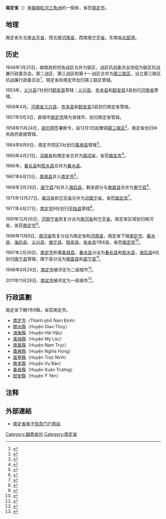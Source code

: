 {{越南省市
|Caption=南定省
|MapTittle=Nam Dinh
|Caption-vt=Nam Định
|Caption-hannom=南定
|ISOCode=VN-67
|Code=36
|Capital=[[南定市|南定市]]
|Region=[[紅河三角洲|紅河三角洲]]
|ImaSkyline=Thanquangtu Cole.JPG
|ImaCaption=
|Areatotal=1668
|PopTotal=1780393
|PopDensity=auto
|PopTotalyear=2019年
|Race=[[京族|京族]]
|Postal=07xxx
|Telephone=228
|Vehicle=18
|Website=[https://namdinh.gov.vn/Default.aspx 南定省电子信息门户网站]
}}
'''南定省'''（{{vie|v='''Tỉnh Nam Định'''|hn=省南定}}）是[[越南|越南]][[紅河三角洲|紅河三角洲]]的一個省，省莅[[南定市|南定市]]。

==地理==
南定省东北接[[太平省|太平省]]，西北接[[河南省_(越南)|河南省]]，西南接[[宁平省|宁平省]]，东南临[[北部湾|北部湾]]。

==历史==
1948年1月25日，越南政府将各战区合并为联区，战区抗战委员会改组为联区抗战兼行政委员会。第二战区、第三战区和第十一战区合并为[[第三联区|第三联区]]，设立第三联区抗战兼行政委员会<ref>{{Cite web |url=https://thuvienphapluat.vn/van-ban/Bo-may-hanh-chinh/Sac-lenh-120-SL-hop-nhat-khu-thanh-lien-khu/36282/noi-dung.aspx |title=Sắc lệnh số 120/SL về việc hợp nhất các khu thành liên khu do Chủ tịch Chính phủ ban hành |access-date=2020-03-23 |archive-date=2021-12-15 |archive-url=https://web.archive.org/web/20211215073810/https://thuvienphapluat.vn/van-ban/Bo-may-hanh-chinh/Sac-lenh-120-SL-hop-nhat-khu-thanh-lien-khu/36282/noi-dung.aspx |dead-url=no }}</ref>，南定省和南定市划归第三联区管辖。

1953年，[[义兴县|义兴县]]7社划归[[懿安县|懿安县]]管辖；[[义兴县|义兴县]]、[[务本县|务本县]]和[[懿安县|懿安县]]3县划归[[河南省_(越南)|河南省]]管辖。

1956年4月，[[河南省_(越南)|河南省]][[义兴县|义兴县]]、[[务本县|务本县]]和[[懿安县|懿安县]]3县划归南定省管辖。

1957年9月3日，直辖市[[南定市|南定市]]降为省辖市，划归南定省管辖。

1958年11月24日，[[胡志明|胡志明]]签署敕令，自12月1日起撤销[[第三联区|第三联区]]<ref>{{Cite web |url=https://thuvienphapluat.vn/van-ban/Bo-may-hanh-chinh/Sac-lenh-092-SL-bai-bo-cap-hanh-chinh-Lien-khu-3-4-Khu-Ta-ngan/36840/noi-dung.aspx |title=Sắc lệnh số 092/SL về việc bãi bỏ cấp hành chính Liên khu 3, Liên khu 4 và Khu Tả ngạn do Chủ tịch nước ban hành |accessdate=2020-03-23 |archive-date=2020-03-23 |archive-url=https://web.archive.org/web/20200323055738/https://thuvienphapluat.vn/van-ban/Bo-may-hanh-chinh/Sac-lenh-092-SL-bai-bo-cap-hanh-chinh-Lien-khu-3-4-Khu-Ta-ngan/36840/noi-dung.aspx |dead-url=no }}</ref>。南定省划归中央政府直接管辖。

1964年8月8日，南定市郊区5社划归[[美禄县|美禄县]]管辖<ref>{{Cite web |url=https://thuvienphapluat.vn/van-ban/Bo-may-hanh-chinh/Quyet-dinh-210-NV-dua-5-xa-ngoai-thanh-thanh-pho-Nam-Dinh-ve-huyen-My-Loc-tinh-Nam-Dinh/20166/noi-dung.aspx |title=Quyết định 210-NV năm 1964 về việc đưa năm xã ngoại thành của thành phố Nam Định về huyện Mỹ Lộc, tỉnh Nam Định do Bộ trưởng Bộ Nội Vụ ban hành |access-date=2020-03-12 |archive-date=2020-12-18 |archive-url=https://web.archive.org/web/20201218112600/https://thuvienphapluat.vn/van-ban/Bo-may-hanh-chinh/Quyet-dinh-210-NV-dua-5-xa-ngoai-thanh-thanh-pho-Nam-Dinh-ve-huyen-My-Loc-tinh-Nam-Dinh/20166/noi-dung.aspx |dead-url=no }}</ref>。

1965年4月21日，[[河南省_(越南)|河南省]]和南定省合并为[[南河省|南河省]]，省莅[[南定市|南定市]]<ref>{{Cite web |url=https://thuvienphapluat.vn/van-ban/Bo-may-hanh-chinh/Quyet-dinh-103-NQ-TVQH-phe-chuan-thanh-lap-tinh-Bac-Thai-Nam-Ha-Ha-Tay-sap-nhap-xa-An-Hoa-Thach-That-Son-Tay-vao-xa-Tien-xuan-Luong-Son-Hoa-Binh-17889.aspx |title=Quyết định 103-NQ-TVQH năm 1965 về việc phê chuẩn việc thành lập các tỉnh Bắc Thái, Nam Hà, Hà Tây và việc sáp nhập xã An Hòa thuộc huyện Thạch Thất, tỉnh Sơn Tây (cũ) vào xã Tiến Xuân thuộc huyện Lương Sơn, tỉnh Hòa Bình do Ủy ban thường vụ Quốc hội ban hành |accessdate=2020-03-12 |archive-date=2017-08-31 |archive-url=https://web.archive.org/web/20170831000745/https://thuvienphapluat.vn/van-ban/Bo-may-hanh-chinh/Quyet-dinh-103-NQ-TVQH-phe-chuan-thanh-lap-tinh-Bac-Thai-Nam-Ha-Ha-Tay-sap-nhap-xa-An-Hoa-Thach-That-Son-Tay-vao-xa-Tien-xuan-Luong-Son-Hoa-Binh-17889.aspx |dead-url=no }}</ref>。

1966年，[[春长县|春长县]]和[[胶水县_(越南)|胶水县]]合并为[[春水县|春水县]]。

1967年6月13日，[[美禄县|美禄县]]并入[[南定市|南定市]]<ref>{{Cite web |url=https://thuvienphapluat.vn/van-ban/Bo-may-hanh-chinh/Quyet-dinh-76-CP-hop-nhat-huyen-My-Loc-thanh-pho-Nam-Dinh-Nam-Ha-thanh-thanh-pho-Nam-Dinh/18210/noi-dung.aspx |title=Quyết định 76-CP năm 1967 về việc hợp nhất huyện Mỹ Lộc và thành phố Nam Định thuộc tỉnh Nam Hà thành một đơn vị hành chính mới lấy tên là thành phố Nam Định do Hội đồng Chính phủ ban hành |access-date=2020-03-12 |archive-date=2021-02-08 |archive-url=https://web.archive.org/web/20210208015554/https://thuvienphapluat.vn/van-ban/Bo-may-hanh-chinh/Quyet-dinh-76-CP-hop-nhat-huyen-My-Loc-thanh-pho-Nam-Dinh-Nam-Ha-thanh-thanh-pho-Nam-Dinh/18210/noi-dung.aspx |dead-url=no }}</ref>。

1968年3月26日，[[直宁县|直宁县]]7社并入[[海后县|海后县]]，剩余部分与[[南直县|南直县]]合并为[[南宁县_(越南)|南宁县]]<ref>{{Cite web |url=https://thuvienphapluat.vn/van-ban/Bo-may-hanh-chinh/Quyet-dinh-41-CP-sap-nhap-7-xa-huyen-Truc-Ninh-vao-huyen-Hai-Hau-Nam-Ha-hop-nhat-huyen-Truc-Ninh-Nam-Truc-thuoc-Nam-ha-thanh-huyen-Nam-Ninh/18111/noi-dung.aspx |title=Quyết định 41-CP năm 1968 về sáp nhập 7 xã của huyện Trực Ninh vào huyện Hải Hậu thuộc tỉnh Nam Hà và hợp nhất huyện Trực Ninh và huyện Nam Trực thuộc tỉnh Nam hà thành một huyện lấy tên là huyện Nam Ninh do Hội đồng Chính phủ ban hành |access-date=2020-03-12 |archive-date=2021-02-08 |archive-url=https://web.archive.org/web/20210208011606/https://thuvienphapluat.vn/van-ban/Bo-may-hanh-chinh/Quyet-dinh-41-CP-sap-nhap-7-xa-huyen-Truc-Ninh-vao-huyen-Hai-Hau-Nam-Ha-hop-nhat-huyen-Truc-Ninh-Nam-Truc-thuoc-Nam-ha-thanh-huyen-Nam-Ninh/18111/noi-dung.aspx |dead-url=no }}</ref>。

1975年12月27日，[[南河省|南河省]]和[[宁平省|宁平省]]合并为[[河南宁省|河南宁省]]，省莅[[南定市|南定市]]<ref>{{Cite web |url=https://thuvienphapluat.vn/van-ban/Bo-may-hanh-chinh/Nghi-quyet-hop-nhat-mot-so-tinh/42732/noi-dung.aspx |title=Nghị quyết về việc hợp nhất một số tỉnh do Quốc hội ban hành |accessdate=2020-03-12 |archive-date=2017-09-03 |archive-url=https://web.archive.org/web/20170903080346/https://thuvienphapluat.vn/van-ban/Bo-may-hanh-chinh/Nghi-quyet-hop-nhat-mot-so-tinh/42732/noi-dung.aspx |dead-url=no }}</ref>。

1977年4月27日，[[南定市|南定市]]9社划归[[平陆县_(越南)|平陆县]]管辖<ref>{{Cite web |url=https://thuvienphapluat.vn/van-ban/Bo-may-hanh-chinh/Quyet-dinh-125-CP-hop-nhat-dieu-chinh-dia-gioi-huyen-thi-xa-thuoc-tinh-Ha-Nam-Ninh/57677/noi-dung.aspx |title=Quyết định 125-CP năm 1977 về việc hợp nhất và điều chỉnh địa giới một số huyện, thị xã thuộc tỉnh Hà Nam Ninh do Hội đồng Chính phủ ban hành |accessdate=2020-03-12 |archive-date=2017-09-19 |archive-url=https://web.archive.org/web/20170919052336/https://thuvienphapluat.vn/van-ban/Bo-may-hanh-chinh/Quyet-dinh-125-CP-hop-nhat-dieu-chinh-dia-gioi-huyen-thi-xa-thuoc-tinh-Ha-Nam-Ninh/57677/noi-dung.aspx |dead-url=no }}</ref>。

1991年12月26日，[[河南宁省|河南宁省]]恢复分设为[[南河省|南河省]]和[[宁平省|宁平省]]，南定省区域划归南河省，省莅[[南定市|南定市]]<ref>{{Cite web |url=https://thuvienphapluat.vn/van-ban/Bo-may-hanh-chinh/Nghi-quyet-phan-vach-lai-dia-gioi-hanh-chinh-tinh-42812.aspx |title=Nghị quyết về việc phân vạch lại địa giới hành chính một số tỉnh do Quốc hội ban hành |accessdate=2020-03-12 |archive-date=2017-09-02 |archive-url=https://web.archive.org/web/20170902013110/https://thuvienphapluat.vn/van-ban/Bo-may-hanh-chinh/Nghi-quyet-phan-vach-lai-dia-gioi-hanh-chinh-tinh-42812.aspx |dead-url=no }}</ref>。

1996年11月6日，[[南河省|南河省]]恢复分设为南定省和[[河南省_(越南)|河南省]]，南定省下辖[[南定市|南定市]]、[[春水县|春水县]]、[[海后县|海后县]]、[[义兴县|义兴县]]、[[南宁县_(越南)|南宁县]]、[[懿安县|懿安县]]、[[务本县|务本县]]1市6县，省莅[[南定市|南定市]]<ref>{{Cite web |url=https://thuvienphapluat.vn/van-ban/Bo-may-hanh-chinh/Nghi-quyet-chia-va-dieu-chinh-dia-gioi-hanh-chinh-tinh-40091.aspx |title=Nghị quyết về việc chia và điều chỉnh địa giới hành chính một số tỉnh do Quốc Hội ban hành |accessdate=2020-03-12 |archive-date=2017-08-30 |archive-url=https://web.archive.org/web/20170830234714/https://thuvienphapluat.vn/van-ban/Bo-may-hanh-chinh/Nghi-quyet-chia-va-dieu-chinh-dia-gioi-hanh-chinh-tinh-40091.aspx |dead-url=no }}</ref>。

1997年2月26日，[[南定市|南定市]]析置[[美禄县|美禄县]]，[[春水县|春水县]]分设为[[春长县|春长县]]和[[胶水县_(越南)|胶水县]]，[[海后县|海后县]]6社划归[[南宁县_(越南)|南宁县]]管辖，南宁县分设为[[南直县|南直县]]和[[直宁县|直宁县]]<ref>{{Cite web |url=https://thuvienphapluat.vn/van-ban/Bat-dong-san/Nghi-dinh-19-CP-dieu-chinh-dia-gioi-hanh-chinh-thanh-pho-Nam-Dinh-huyen-Hai-Hau-chia-cac-huyen-Xuan-Thuy-Nam-Ninh-va-thanh-lap-thi-tran-Thinh-Long-40399.aspx |title=Nghị định 19-CP năm 1997 về việc điều chỉnh địa giới hành chính thành phố Nam Định, huyện Hải Hậu, chia các huyện Xuân Thuỷ, Nam Ninh và thành lập thị trấn Thịnh Long thuộc huyện Hải Hậu, tỉnh Nam Định |access-date=2020-03-12 |archive-date=2021-02-08 |archive-url=https://web.archive.org/web/20210208011702/https://thuvienphapluat.vn/van-ban/Bat-dong-san/Nghi-dinh-19-CP-dieu-chinh-dia-gioi-hanh-chinh-thanh-pho-Nam-Dinh-huyen-Hai-Hau-chia-cac-huyen-Xuan-Thuy-Nam-Ninh-va-thanh-lap-thi-tran-Thinh-Long-40399.aspx |dead-url=no }}</ref>。

1998年9月24日，[[南定市|南定市]]被评定为二级城市<ref>{{Cite web |url=https://thuvienphapluat.vn/van-ban/Xay-dung-Do-thi/Quyet-dinh-183-1998-QD-TTg-cong-nhan-thanh-pho-Nam-Dinh-la-do-thi-loai-II-42612.aspx |title=Quyết định 183/1998/QĐ-TTg công nhận thành phố Nam Định là đô thị loại II do Thủ tướng Chính phủ ban hành |access-date=2020-03-12 |archive-date=2021-02-08 |archive-url=https://web.archive.org/web/20210208011632/https://thuvienphapluat.vn/van-ban/Xay-dung-Do-thi/Quyet-dinh-183-1998-QD-TTg-cong-nhan-thanh-pho-Nam-Dinh-la-do-thi-loai-II-42612.aspx |dead-url=no }}</ref>。

2011年11月28日，[[南定市|南定市]]被评定为一级城市<ref>{{Cite web |url=https://thuvienphapluat.vn/van-ban/Xay-dung-Do-thi/Quyet-dinh-2106-QD-TTg-cong-nhan-thanh-pho-Nam-Dinh-la-do-thi-loai-I-132277.aspx |title=Quyết định 2106/QĐ-TTg năm 2011 công nhận thành phố Nam Định là đô thị loại I trực thuộc tỉnh Nam Định do Thủ tướng Chính phủ ban hành |access-date=2020-03-12 |archive-date=2021-02-08 |archive-url=https://web.archive.org/web/20210208011726/https://thuvienphapluat.vn/van-ban/Xay-dung-Do-thi/Quyet-dinh-2106-QD-TTg-cong-nhan-thanh-pho-Nam-Dinh-la-do-thi-loai-I-132277.aspx |dead-url=no }}</ref>。

==行政區劃==
南定省下轄1市9縣，省莅南定市。
* [[南定市|南定市]]（Thành phố Nam Định）
* [[膠水縣_(越南)|膠水縣]]（Huyện Giao Thủy）
* [[海後縣|海後縣]]（Huyện Hải Hậu）
* [[美祿縣|美祿縣]]（Huyện Mỹ Lộc）
* [[南直縣|南直縣]]（Huyện Nam Trực）
* [[義興縣|義興縣]]（Huyện Nghĩa Hưng）
* [[直寧縣|直寧縣]]（Huyện Trực Ninh）
* [[務本縣|務本縣]]（Huyện Vụ Bản）
* [[春長縣|春長縣]]（Huyện Xuân Trường）
* [[懿安縣|懿安縣]]（Huyện Ý Yên）

==注释==
{{reflist|2}}

==外部連結==
*[https://namdinh.gov.vn/Default.aspx 南定省电子信息门户网站] {{Wayback|url=https://namdinh.gov.vn/Default.aspx |date=20180109100350 }}{{vi}}

{{南定省行政区划}}
{{越南红河三角洲之县市镇区域划分}}
{{vietnam}}
{{Authority control}}

[[Category:越南省份|Category:越南省份]]
[[Category:南定省|Category:南定省]]